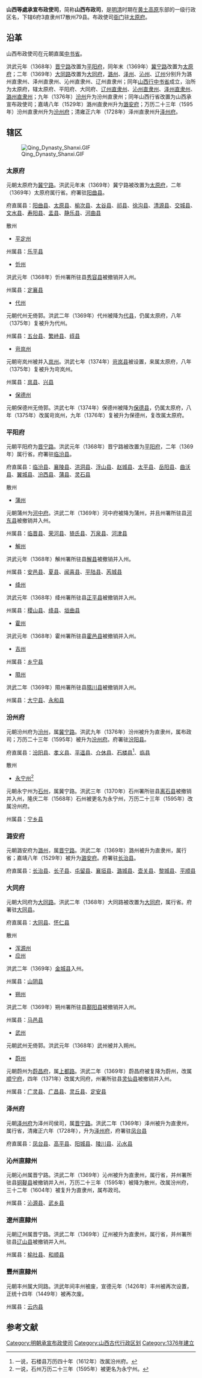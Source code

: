 {{古代行政区
|行政区名=山西等處承宣布政使司
|行政区图片=[[File:Jin_Temple_entrance.JPG|300px]]
|朝代          =[[明朝|大明]]
|上级          =[[六部|六部]]
|原称          =[[山西行中书省|山西行中书省]]
|简称          =[[山西省|山西省]]
|设立          =大明洪武九年（1376年）
|行政区        =[[中国一级行政区|一级行政区]]
|辖境          =今[[山西省|山西省]]
|方言          =[[晋语|晋语]]
|毗邻          =[[北直隶|北直隶]]<br>[[河南等處承宣布政使司|河南等處承宣布政使司]]<br>[[陕西等處承宣布政使司|陕西等處承宣布政使司]]
|政府官署      =山西等處承宣布政使司衙门
|驻地          =[[太原府|太原府]]
|下级行政区    =[[太原府|太原府]]、[[平阳府|平阳府]]、[[汾州府|汾州府]]、<br>[[潞安府|潞安府]]、[[大同府|大同府]]、[[泽州府|泽州府]]、<br>[[沁州|沁州]]、[[辽州|辽州]]、[[丰州|丰州]]
}}

'''山西等處承宣布政使司'''，简称'''山西布政司'''，是[[明清|明清]]时期在[[黄土高原|黄土高原]]东部的一级行政区名，下辖6府3直隶州17散州79县。布政使司[[衙门|衙门]]驻[[太原府|太原府]]。

==沿革==
山西布政使司在元朝直属[[中书省|中书省]]。

洪武元年（1368年）[[晋宁路|晋宁路]]改置为[[平阳府|平阳府]]，同年末（1369年）[[冀宁路|冀宁路]]改置为[[太原府|太原府]]；二年（1369年）[[大同路_(元朝)|大同路]]改置为[[大同府|大同府]]，[[潞州|潞州]]、[[泽州|泽州]]、[[沁州|沁州]]、[[辽州_(隋朝)|辽州]]分别升为潞州直隶州、泽州直隶州、沁州直隶州、辽州直隶州；同年[[山西行中书省|山西行中书省]]成立，治所为太原府，辖太原府、平阳府、大同府、[[辽州直隶州|辽州直隶州]]、[[沁州直隶州|沁州直隶州]]、[[泽州直隶州|泽州直隶州]]、[[潞州直隶州|潞州直隶州]]；九年（1376年）[[汾州|汾州]]升为汾州直隶州；同年山西行省改置为山西承宣布政使司；嘉靖八年（1529年）潞州直隶州升为[[潞安府|潞安府]]；万历二十三年（1595年）汾州直隶州升为[[汾州府|汾州府]]；清雍正六年（1728年）泽州直隶州升[[泽州府|泽州府]]。

==辖区==
[[File:Qing_Dynasty_Shanxi.GIF|thumb]]
===太原府===
{{main|太原府}}
元朝太原府为[[冀宁路|冀宁路]]。洪武元年末（1369年）冀宁路被改置为[[太原府|太原府]]，二年（1369年）太原府属行省。府署驻[[阳曲县|阳曲县]]。

府直属县：[[阳曲县|阳曲县]]、[[太原县_(隋朝)|太原县]]、[[榆次县|榆次县]]、[[太谷县|太谷县]]、[[祁县|祁县]]、[[徐沟县|徐沟县]]、[[清源县_(隋朝)|清源县]]、[[交城县|交城县]]、[[文水县|文水县]]、[[寿阳县|寿阳县]]、[[盂县|盂县]]、[[静乐县|静乐县]]、[[河曲县|河曲县]]

散州
*[[平定州|平定州]]
州属县：[[乐平县|乐平县]]
*[[忻州_(古代)|忻州]]
洪武元年（1368年）忻州署所驻县[[秀容县|秀容县]]被撤销并入州。

州属县：[[定襄县|定襄县]]
*[[代州|代州]]
元朝代州无倚郭。洪武二年（1369年）代州被降为[[代县|代县]]，仍属太原府，八年（1375年）复被升为代州。

州属县：[[五台县|五台县]]、[[繁峙县|繁峙县]]、[[崞县|崞县]]
*[[岢岚州|岢岚州]]
元朝岢岚州被并入[[岚州|岚州]]。洪武七年（1374年）[[岢岚县|岢岚县]]被设置，来属太原府，八年（1375年）复被升为岢岚州。

州属县：[[岚县|岚县]]、[[兴县|兴县]]
*[[保德州|保德州]]
元朝保德州无倚郭。洪武七年（1374年）保德州被降为[[保德县|保德县]]，仍属太原府，八年（1375年）改属岢岚州，九年（1376年）复被升为保德州，复改属太原府。

===平阳府===
{{main|平陽府}}
元朝平阳府为[[晋宁路|晋宁路]]。洪武元年（1368年）晋宁路被改置为[[平阳府|平阳府]]，二年（1369年）属行省。府署驻[[临汾县|临汾县]]。

府直属县：[[临汾县|临汾县]]、[[襄陵县|襄陵县]]、[[洪洞县|洪洞县]]、[[浮山县|浮山县]]、[[赵城县|赵城县]]、[[太平县_(北周)|太平县]]、[[岳阳县|岳阳县]]、[[曲沃县|曲沃县]]、[[翼城县|翼城县]]、[[汾西县|汾西县]]、[[蒲县|蒲县]]、[[灵石县|灵石县]]

散州
*[[蒲州|蒲州]]
元朝蒲州为[[河中府|河中府]]。洪武二年（1369年）河中府被降为蒲州，并且州署所驻县[[河东县|河东县]]被撤销并入州。

州属县：[[临晋县|临晋县]]、[[荣河县|荣河县]]、[[猗氏县|猗氏县]]、[[万泉县|万泉县]]、[[河津县|河津县]]
*[[解州|解州]]
洪武元年（1368年）解州署所驻县[[解县|解县]]被撤销并入州。

州属县：[[安邑县|安邑县]]、[[夏县|夏县]]、[[闻喜县|闻喜县]]、[[平陆县|平陆县]]、[[芮城县|芮城县]]
*[[绛州|绛州]]
洪武元年（1368年）绛州署所驻县[[正平县|正平县]]被撤销并入州。

州属县：[[稷山县|稷山县]]、[[绛县|绛县]]、[[垣曲县|垣曲县]]
*[[霍州|霍州]]
洪武元年（1368年）霍州署所驻县[[霍邑县|霍邑县]]被撤销并入州。
*[[吉州|吉州]]
州属县：[[乡宁县|乡宁县]]
*[[隰州|隰州]]
洪武二年（1369年）隰州署所驻县[[隰川县|隰川县]]被撤销并入州。

州属县：[[大宁县|大宁县]]、[[永和县|永和县]]

===汾州府===
{{main|汾州府}}
元朝汾州府为[[汾州|汾州]]，属[[冀宁路|冀宁路]]。洪武九年（1376年）汾州被升为直隶州，属布政司；万历二十三年（1595年）被升为[[汾州府|汾州府]]。府署驻[[汾阳县|汾阳县]]。

府直属县：[[汾阳县|汾阳县]]、[[孝义县|孝义县]]、[[平遥县|平遥县]]、[[介休县|介休县]]、[[石楼县|石楼县]]<ref>一说，石楼县万历四十年（1612年）改属汾州府。</ref>、[[临县|临县]]

散州
*[[永宁州|永宁州]]<ref>一说，石州万历二十三年（1595年）被更名为永宁州。</ref>
元朝永宁州为[[石州|石州]]，属冀宁路。洪武三年（1370年）石州署所驻县[[离石县|离石县]]被撤销并入州，隆庆二年（1568年）石州被更名为永宁州，万历二十三年（1595年）改属汾州府。

州属县：[[宁乡县|宁乡县]]

===潞安府===
{{main|潞安府}}
元朝潞安府为[[潞州|潞州]]，属[[晋宁路|晋宁路]]。洪武二年（1369年）潞州被升为直隶州，属行省；嘉靖八年（1529年）被升为[[潞安府|潞安府]]。府署驻[[长治县|长治县]]。

府直属县：[[长治县|长治县]]、[[长子县|长子县]]、[[屯留县|屯留县]]、[[襄垣县|襄垣县]]、[[潞城县|潞城县]]、[[壶关县|壶关县]]、[[黎城县|黎城县]]、[[平顺县|平顺县]]

===大同府===
{{main|大同府}}
元朝大同府为[[大同路_(元朝)|大同路]]。洪武二年（1368年）大同路被改置为[[大同府|大同府]]，属行省。府署驻[[大同县|大同县]]。

府直属县：[[大同县|大同县]]、[[怀仁县|怀仁县]]

散州
*[[浑源州|浑源州]]
*[[应州|应州]]
洪武二年（1369年）[[金城县_(山西)|金城县]]入州。

州属县：[[山阴县|山阴县]]
*[[朔州|朔州]]
洪武二年（1369年）朔州署所驻县[[鄯阳县|鄯阳县]]被撤销并入州。

州属县：[[马邑县|马邑县]]
*[[武州|武州]]
元朝武州无倚郭。洪武元年（1368年）武州被并入朔州。
*[[蔚州|蔚州]]
元朝蔚州为[[蔚昌府|蔚昌府]]，属[[上都路|上都路]]。洪武二年（1369年）蔚昌府被复降为蔚州，改属[[顺宁府|顺宁府]]，四年（1371年）改属大同府，州署所驻县[[灵仙县|灵仙县]]被撤销并入州。

州属县：[[广灵县|广灵县]]、[[广昌县_(山西)|广昌县]]、[[灵丘县|灵丘县]]、[[定安县|定安县]]

===泽州府===
{{main|泽州府}}
元朝[[泽州府|泽州府]]为泽州司侯司，属[[晋宁路|晋宁路]]。洪武二年（1369年）泽州被升为直隶州，属行省，清雍正六年（1728年），升为[[泽州府|泽州府]]，府署驻[[凤台县|凤台县]]

府直属县：[[凤台县|凤台县]]、[[高平县|高平县]]、[[阳城县|阳城县]]、[[陵川县|陵川县]]、[[沁水县|沁水县]]

===沁州直隸州===
{{main|沁州直隸州}}
元朝沁州属晋宁路。洪武二年（1369年）沁州被升为直隶州，属行省，并州署所驻县[[铜鞮县|铜鞮县]]被撤销并入州，万历二十三年（1595年）被降为散州，改属汾州府，三十二年（1604年）被复升为直隶州，属布政司。

州属县：[[沁源县|沁源县]]、[[武乡县|武乡县]]

===遼州直隸州===
{{main|遼州直隸州}}
元朝辽州属晋宁路。洪武二年（1369年）辽州被升为直隶州，属行省，并州署所驻县[[辽山县|辽山县]]被撤销并入州。

州属县：[[榆社县|榆社县]]、[[和顺县|和顺县]]

===豐州直隸州===
{{main|豐州直隸州}}
元朝丰州属大同路。洪武年间丰州被废，宣德元年（1426年）丰州被再次设置，正统十四年（1449年）被再次废。

州属县：[[云内县|云内县]]

==参考文献==
<div class="references-small">
<references />
</div>

{{明朝行政区划|nocat}}
[[Category:明朝承宣布政使司|Category:明朝承宣布政使司]]
[[Category:山西古代行政区划|Category:山西古代行政区划]]
[[Category:1376年建立|Category:1376年建立]]